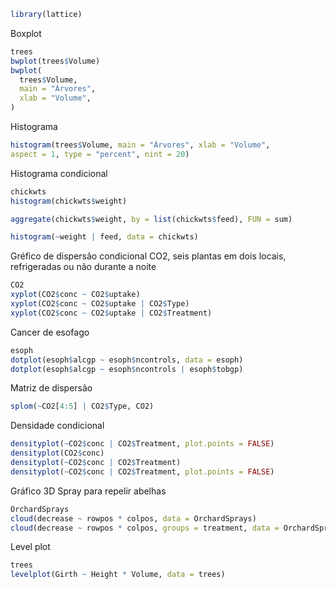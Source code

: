 ```r
library(lattice)
```

Boxplot
```r
trees
bwplot(trees$Volume)
bwplot(
  trees$Volume,
  main = "Árvores",
  xlab = "Volume",
)
```

Histograma
```r
histogram(trees$Volume, main = "Árvores", xlab = "Volume",
aspect = 1, type = "percent", nint = 20)
```

Histograma condicional
```r
chickwts
histogram(chickwts$weight)

aggregate(chickwts$weight, by = list(chickwts$feed), FUN = sum)

histogram(~weight | feed, data = chickwts)
```

Gréfico de dispersão condicional
CO2, seis plantas em dois locais, refrigeradas ou não durante a noite
```r
CO2
xyplot(CO2$conc ~ CO2$uptake)
xyplot(CO2$conc ~ CO2$uptake | CO2$Type)
xyplot(CO2$conc ~ CO2$uptake | CO2$Treatment)
```

Cancer de esofago
```r
esoph
dotplot(esoph$alcgp ~ esoph$ncontrols, data = esoph)
dotplot(esoph$alcgp ~ esoph$ncontrols | esoph$tobgp)
```

Matriz de dispersão
```r
splom(~CO2[4:5] | CO2$Type, CO2)
```

Densidade condicional
```r
densityplot(~CO2$conc | CO2$Treatment, plot.points = FALSE)
densityplot(CO2$conc)
densityplot(~CO2$conc | CO2$Treatment)
densityplot(~CO2$conc | CO2$Treatment, plot.points = FALSE)
```

Gráfico 3D
Spray para repelir abelhas
```r
OrchardSprays
cloud(decrease ~ rowpos * colpos, data = OrchardSprays)
cloud(decrease ~ rowpos * colpos, groups = treatment, data = OrchardSprays)
```

Level plot
```r
trees
levelplot(Girth ~ Height * Volume, data = trees)
```
